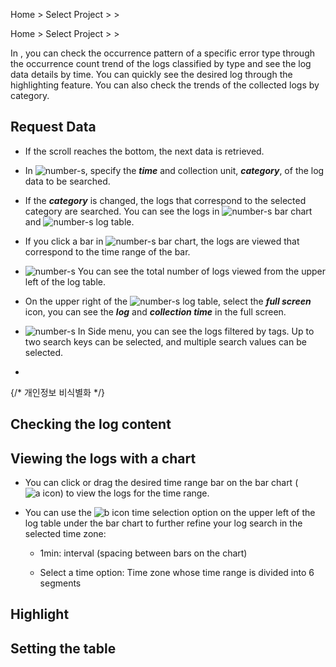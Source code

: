 
<Logroleview />

<Xclude product='aws-log'>

Home &gt; Select Project &gt; <Cmdname sid="side_log" className="uitext" /> &gt; <Cmdname sid="side_logExplorer" className="uitext" />

</Xclude>

<InDoc product='aws-log'>

Home &gt; Select Project &gt; <Cmdname sid="side_dashboard" className="uitext" /> &gt; <Cmdname sid="side_logExplorer" className="uitext" />

</InDoc>

In <Cmdname sid="side_logExplorer" className="uitext" />, you can check the occurrence pattern of a specific error type through the occurrence count trend of the logs classified by type and see the log data details by time. You can quickly see the desired log through the highlighting feature. You can also check the trends of the collected logs by category. <Loguimainterm />

<ImgLang img='log-trend.png' desc='로그 트렌드'/>

## Request Data

- If the scroll reaches the bottom, the next data is retrieved.

- In ![number-s](/img/number-01.png), specify the **_time_** and collection unit, **_category_**, of the log data to be searched.

- If the **_category_** is changed, the logs that correspond to the selected category are searched. You can see the logs in ![number-s](/img/number-02.png) bar chart and ![number-s](/img/number-03.png) log table.

- If you click a bar in ![number-s](/img/number-02.png) bar chart, the logs are viewed that correspond to the time range of the bar. 

- ![number-s](/img/number-03.png) You can see the total number of logs viewed from the upper left of the log table. 

- On the upper right of the ![number-s](/img/number-03.png) log table, select the <LinkImage img='ic-fullscreen.svg' desc='전체 화면 아이콘'/> **_full screen_** icon, you can see the **_log_** and **_collection time_** in the full screen.

- ![number-s](/img/number-04.png) In Side menu, you can see the logs filtered by tags. Up to two search keys can be selected, and multiple search values can be selected.

- <Logagentoption />

  <LogCl />

{/* 개인정보 비식별화 */}

<LogDeIdentification />

## Checking the log content


<Logcontentscheck />

## Viewing the logs with a chart

<ImgLang img='log-trend-bar.png' desc='Log trends bar chart'/>

- You can click or drag the desired time range bar on the bar chart (![a icon](/img/char-a.svg)) to view the logs for the time range. 

- You can use the ![b icon](/img/char-b.svg) time selection option on the upper left of the log table under the bar chart to further refine your log search in the selected time zone:

  - 1min: interval (spacing between bars on the chart)

  - Select a time option: Time zone whose time range is divided into 6 segments

## Highlight


<Loghighlight />

## Setting the table


<Loguitablesetting />
